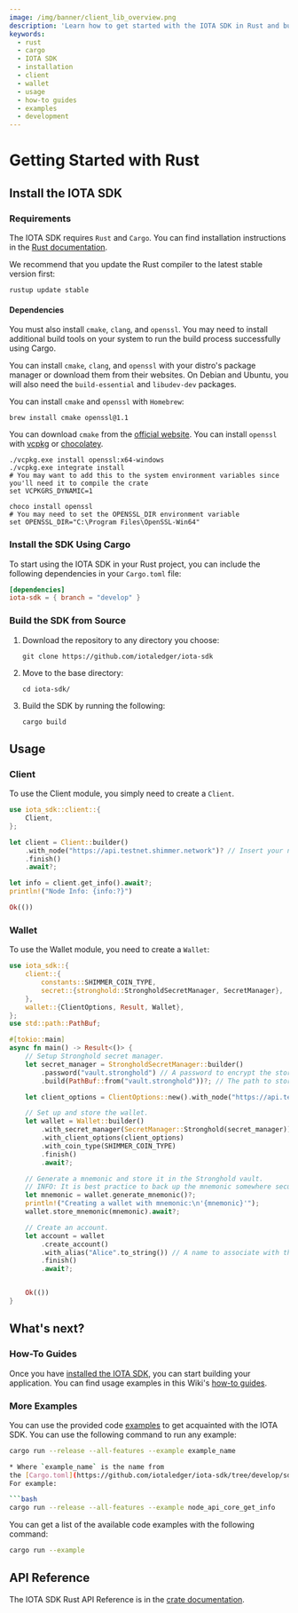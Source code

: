 ```yaml
---
image: /img/banner/client_lib_overview.png
description: 'Learn how to get started with the IOTA SDK in Rust and build applications on the Shimmer network.'
keywords:
  - rust
  - cargo
  - IOTA SDK
  - installation
  - client
  - wallet
  - usage
  - how-to guides
  - examples
  - development
---
```



# Getting Started with Rust

<WarningPasswordStorage />

## Install the IOTA SDK

### Requirements

The IOTA SDK requires `Rust` and `Cargo`. You can find installation instructions in
the [Rust documentation](https://doc.rust-lang.org/cargo/getting-started/installation.html).

We recommend that you update the Rust compiler to the latest stable version first:

```shell
rustup update stable
```

#### Dependencies

You must also install `cmake`, `clang`, and `openssl`. You may need to install additional build tools on your system to
run the build process successfully using Cargo.

<Tabs groupId="os" queryString>
<TabItem value="linux" label="Linux">

You can install `cmake`, `clang`, and `openssl` with your distro's package manager or download them from their websites.
On Debian and Ubuntu, you will also need the `build-essential` and `libudev-dev` packages.

</TabItem>

<TabItem value="mac" label="macOS">

You can install `cmake` and `openssl` with `Homebrew`:

```
brew install cmake openssl@1.1
```

</TabItem>
<TabItem value="windows" label="Windows">

You can download `cmake` from the [official website](https://cmake.org/download/). You can install `openssl`
with [vcpkg](https://github.com/microsoft/vcpkg) or [chocolatey](https://chocolatey.org/).

<Tabs groupId="windowsPackageManager" queryString>
<TabItem value="vcpkg" label="vcpkg">

```shell
./vcpkg.exe install openssl:x64-windows
./vcpkg.exe integrate install
# You may want to add this to the system environment variables since you'll need it to compile the crate
set VCPKGRS_DYNAMIC=1
```

</TabItem>
<TabItem value="chocolatey" label="chocolatey">

```
choco install openssl
# You may need to set the OPENSSL_DIR environment variable
set OPENSSL_DIR="C:\Program Files\OpenSSL-Win64"
```

</TabItem>
</Tabs>
</TabItem>
</Tabs>

### Install the SDK Using Cargo

To start using the IOTA SDK in your Rust project, you can include the following dependencies in your `Cargo.toml` file:

```toml
[dependencies]
iota-sdk = { branch = "develop" }
```

### Build the SDK from Source

1. Download the repository to any directory you choose:

   ```shell
   git clone https://github.com/iotaledger/iota-sdk
   ```

2. Move to the base directory:

   ```shell
   cd iota-sdk/
   ```

3. Build the SDK by running the following:

   ```shell
   cargo build
   ```

## Usage

### Client

To use the Client module, you simply need to create a `Client`.

```rust
use iota_sdk::client::{
    Client,
};

let client = Client::builder()
    .with_node("https://api.testnet.shimmer.network")? // Insert your node URL here
    .finish()
    .await?;

let info = client.get_info().await?;
println!("Node Info: {info:?}")

Ok(())
```

### Wallet

To use the Wallet module, you need to create a `Wallet`:

```rust
use iota_sdk::{
    client::{
        constants::SHIMMER_COIN_TYPE,
        secret::{stronghold::StrongholdSecretManager, SecretManager},
    },
    wallet::{ClientOptions, Result, Wallet},
};
use std::path::PathBuf;

#[tokio::main]
async fn main() -> Result<()> {
    // Setup Stronghold secret manager.
    let secret_manager = StrongholdSecretManager::builder()
        .password("vault.stronghold") // A password to encrypt the stored data.WARNING: Never hardcode passwords in production code.
        .build(PathBuf::from("vault.stronghold"))?; // The path to store the account snapshot.

    let client_options = ClientOptions::new().with_node("https://api.testnet.shimmer.network")?;// The node to connect to.

    // Set up and store the wallet.
    let wallet = Wallet::builder()
        .with_secret_manager(SecretManager::Stronghold(secret_manager))
        .with_client_options(client_options)
        .with_coin_type(SHIMMER_COIN_TYPE)
        .finish()
        .await?;

    // Generate a mnemonic and store it in the Stronghold vault.
    // INFO: It is best practice to back up the mnemonic somewhere secure.
    let mnemonic = wallet.generate_mnemonic()?;
    println!("Creating a wallet with mnemonic:\n'{mnemonic}'");
    wallet.store_mnemonic(mnemonic).await?;

    // Create an account.
    let account = wallet
        .create_account()
        .with_alias("Alice".to_string()) // A name to associate with the created account.
        .finish()
        .await?;


    Ok(())
}
```

## What's next?

### How-To Guides

Once you have [installed the IOTA SDK](#install-the-iota-sdk), you can start building your application. You can find
usage examples in this Wiki's [how-to guides](../how-tos/accounts-and-addresses/create-mnemonic.mdx).

### More Examples

You can use the provided code [examples](https://github.com/iotaledger/iota-sdk/tree/develop/sdk/examples) to get
acquainted with the IOTA SDK. You can use the following command to run any example:

````bash
cargo run --release --all-features --example example_name

* Where `example_name` is the name from
the [Cargo.toml](https://github.com/iotaledger/iota-sdk/tree/develop/sdk/sdk/Cargo.toml) name from the example folder.
For example:

```bash
cargo run --release --all-features --example node_api_core_get_info
````

You can get a list of the available code examples with the following command:

```bash
cargo run --example
```

## API Reference

The IOTA SDK Rust API Reference is in the [crate documentation](https://docs.rs/iota-sdk/latest/iota_sdk/).
